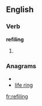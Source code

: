 ==English==
===Verb===
'''refiling'''
# {{present participle of|[[refile]]}}

===Anagrams===
* {{alphagram|efgiilnr}}
* [[life ring#English|life ring]]

[[fr:refiling]]